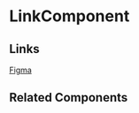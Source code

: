 <!-- link.stories.mdx -->


<Meta title="Base Components/Link/README" component={LinkComponent} />

# LinkComponent

<ArgsTable of={LinkComponent} />

## Links

[Figma](https://www.figma.com/file/Tawy7hlvkjMQzg3fX0gVrt/QTD-2.0-Final-Designs?node-id=8045%3A253977)

## Related Components
